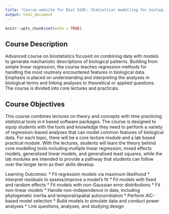 ```yaml
---
title: "Course website for Biol 520C: Statistical modelling for biological data"
output: html_document
---
```


```r
knitr::opts_chunk$set(echo = TRUE)
```

## Course Description

Advanced course on biostatistics focused on combining data with models to generate mechanistic descriptions of biological patterns. Building from simple linear regression, the course teaches regression methods for handling the most routinely encountered features in biological data. Emphasis is placed on understanding and interpreting the analyses in biological terms and linking analyses to theoretical or applied questions. The course is divided into core lectures and practicals.

## Course Objectives

This course combines lectures on theory and concepts with time practicing statistical tools in `R` based software packages. The course is designed to equip students with the tools and knowledge they need to perform a variety of regression-based analyses that can model common features of biological data. For each topic, there will be a core lecture module and a lab based practical module. With the lectures, students will learn the theory behind core modelling tools including multiple linear regression, mixed effects models, generalised linear models, and generalised least squares, while the lab modules are intended to provide a pathway that students can follow over the longer term as their skills develop. 


Learning Outcomes:
*	Fit regression models via maximum likelihood
*	Interpret residuals to assess/improve a model’s fit
*	Fit models with fixed and random effects
*	Fit models with non-Gaussian error distributions
*	Fit non-linear models
*	Handle non-independence in data, including phylogenetic inertia and temporal/spatial autocorrelation
*	Perform AIC-based model selection
*	Build models to simulate data and conduct power analyses
*	Link questions, analyses, and studying design

